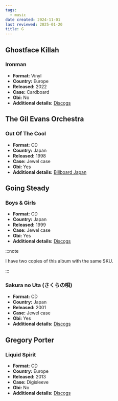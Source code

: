```yaml
---
tags:
  - music
date created: 2024-11-01
last reviewed: 2025-01-20
title: G
---
```


## Ghostface Killah

### Ironman

- **Format:** Vinyl
- **Country:** Europe
- **Released:** 2022
- **Case:** Cardboard
- **Obi:** No
- **Additional details:** [Discogs](https://www.discogs.com/release/22335604-Ghostface-Killah-Ironman)

## The Gil Evans Orchestra

### Out Of The Cool

- **Format:** CD
- **Country:** Japan
- **Released:** 1998
- **Case:** Jewel case
- **Obi:** Yes
- **Additional details:** [Billboard Japan](https://www.billboard-japan.com/goods/detail/334113)

## Going Steady

### Boys & Girls

- **Format:** CD
- **Country:** Japan
- **Released:** 1999
- **Case:** Jewel case
- **Obi:** Yes
- **Additional details:** [Discogs](https://www.discogs.com/release/4449696-Going-Steady-Boys-Girls)

:::note

I have two copies of this album with the same SKU.

:::

### Sakura no Uta (さくらの唄)

- **Format:** CD
- **Country:** Japan
- **Released:** 2001
- **Case:** Jewel case
- **Obi:** Yes
- **Additional details:** [Discogs](https://www.discogs.com/release/4449798-Going-Steady-%E3%81%95%E3%81%8F%E3%82%89%E3%81%AE%E5%94%84)

## Gregory Porter

### Liquid Spirit

- **Format:** CD
- **Country:** Europe
- **Released:** 2013
- **Case:** Digisleeve
- **Obi:** No
- **Additional details:** [Discogs](https://www.discogs.com/release/4883483-Gregory-Porter-Liquid-Spirit)
